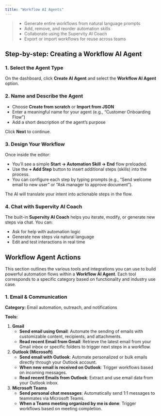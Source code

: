 ```yaml
---
title: "Workflow AI Agents"
---
```


> - Generate entire workflows from natural language prompts
> - Add, remove, and reorder automation skills
> - Collaborate using the Supervity AI Coach
> - Export or import workflows for reuse across teams

## Step-by-step: Creating a Workflow AI Agent

### 1. **Select the Agent Type**

On the dashboard, click **Create AI Agent** and select the **Workflow AI Agent** option.

### 2. **Name and Describe the Agent**

- Choose **Create from scratch** or **Import from JSON**
- Enter a meaningful name for your agent (e.g., “Customer Onboarding Flow”)
- Add a short description of the agent’s purpose

Click **Next** to continue.

### 3. **Design Your Workflow**

Once inside the editor:

- You’ll see a simple **Start → Automation Skill → End** flow preloaded.
- Use the **\+ Add Step** button to insert additional steps (skills) into the process.
- You can configure each step by typing prompts (e.g., “Send welcome email to new user” or “Ask manager to approve document”).

The AI will translate your intent into actionable steps in the flow.

### 4. **Chat with Supervity AI Coach**

The built-in **Supervity AI Coach** helps you iterate, modify, or generate new steps via chat. You can:

- Ask for help with automation logic
- Generate new steps via natural language
- Edit and test interactions in real time

## Workflow Agent Actions

 This section outlines the various tools and integrations you can use to build powerful automation flows within a **Workflow AI Agent**. Each tool corresponds to a specific category based on functionality and industry use case.

### 1. Email & Communication

**Category:** Email automation, outreach, and notifications

**Tools:**

1. **Gmail**
   - **Send email using Gmail**: Automate the sending of emails with customizable content, recipients, and attachments.
   - **Read recent Email from Gmail**: Retrieve the latest email from your Gmail inbox or specific folders to trigger next steps in a workflow.
2. **Outlook (Microsoft)**
   - **Send email with Outlook**: Automate personalized or bulk emails directly through your Outlook account.
   - **When new email is received on Outlook**: Trigger workflows based on incoming messages.
   - **Read recent Emails from Outlook**: Extract and use email data from your Outlook inbox.
3. **Microsoft Teams**
   - **Send personal chat messages**: Automatically send 1:1 messages to teammates via Microsoft Teams.
   - **When a Teams meeting organized by me is done**: Trigger workflows based on meeting completion.